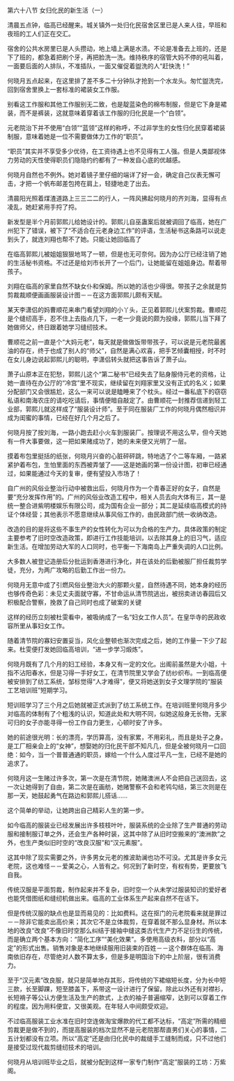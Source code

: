 

第六十八节 女归化民的新生活（一）

清晨五点钟，临高已经醒来。城关镇外一处归化民宿舍区里已是人来人往，早班和夜班的工人们正在交汇。

宿舍的公共水房里已是人头攒动，地上墙上满是水渍。不论是准备去上班的，还是下了班的，都急着把刷个牙，再把脸洗一洗。维持秩序的宿管大妈不停的吼叫着，一面要后面的人排队，不准插队，一面又催促着盥洗的人“赶快洗！”

何晓月五点起来，在这里排了差不多二十分钟队才抢到一个水龙头。匆忙盥洗完，回到宿舍里换上一套标准的裙装女工作服。

别看这工作服和其他工作服别无二致，也是靛蓝染色的棉布制服，但是它下身是裙装，而不是裤装，这就意味着穿着该工作服的归化民是一个“白领”。

元老院治下并不使用“白领”“蓝领”这样的称呼，不过非学生的女性归化民穿着裙装制服，意味着她是一位不需要做体力工作的“职员”。

“职员”其实并不享受多少优待，在工资待遇上也不见得有工人强。但是人类鄙视体力劳动的天性使得职员们隐隐约约都有了一种发自心底的优越感。

何晓月自然也不例外。她对着镜子里仔细的端详了好一会，确定自己仪表无懈可击，才把一个帆布邮差包挎在肩上，轻捷地走了出去。

清晨阳光照着煤渣道路上三三二二的行人，一阵风拂起何晓月的齐刘海，显得有点凌乱，她赶紧用手捋了捋。

新发型是半个月前郭熙儿给她设计的。郭熙儿自巫蛊案后就被调回了临高，她在广州犯下了错误，被下了“不适合在元老身边工作”的评语，生活秘书这条路可以说走到头了，就连刘翔也帮不了她。只能让她回临高了

在临高郭熙儿被姐姐狠狠地骂了一顿，但是也无可奈何。因为办公厅已经注销了她的生活秘书资格。不过还是给刘市长开了一个后门，让她能留在姐姐身边。帮着带孩子。

刘翔在临高的家里自然不缺女仆和保姆。所以她的活也少得很。带孩子之余就是剪剪裁裁顺便画画服装设计图－－在这方面郭熙儿颇有天赋。

某天李潇侣的妈曹顺花来串门看望刘翔的小丫头，正见着郭熙儿伏案剪裁。曹顺花是个缝纫高手，忍不住上去指点几下，一老一少竟说的颇为投缘，郭熙儿当下拜了她做师父，终日跟着她学习缝纫技术。

曹顺花之前一直是个“大妈元老”，每天就是做做饭带带孩子，可以说是元老院最酱油的存在，终于也成了别人的“师父”，自然是满心欢喜，把手艺倾囊相授，时不时在女儿身边说起郭熙儿的聪明，李潇侣转头就把这事告诉了萧子山。

萧子山原本正在犯愁，郭熙儿这个“第二秘书”已经失去了贴身服侍元老的资格，让她一直待在办公厅的“冷宫”里不现实，继续留在刘翔家里又没有正式的名义；如果分配部门又会很尴尬，这么一来可以说是瞌睡来了个枕头。经过一番私底下的窃窃私语和南海农庄的请吃吃请后，事情便暗自敲定了。由曹顺花一封推荐信递到轻工业部，郭熙儿就这样成了“服装设计师”。至于同在服装厂工作的何晓月偶然相识并成为闺蜜的事情，已经在好几个月之后了。

何晓月按了按刘海，一路小跑去赶小火车到服装厂。按理说不用这么早，但今天她有一件大事要做，这一把如果赌成功了，她的未来便又光明了一层。

摸着布包里挺括的纸张，何晓月兴奋的心脏砰砰跳，特地选了个二等车厢，一路紧紧护着布包，生怕里面的东西被弄皱了——这是她画的第一份设计图，初审已经通过，如果能通过今天的复审，便有望投入市场了！

自广州的风俗业整治行动中被救出后，何晓月作为一个青春正好的女子，自然是要“充分发挥作用”的。广州的风俗业改造工程中，相关人员去向大体有三，其一是统一整合进紫明楼娱乐有限公司，成为国有企业一部分；其二是延续临高模式的持证个体经营；其他表示不愿意继续从事风俗工作的，由民政部门统一收纳改造。

改造的目的是将这些不事生产的女性转化为可以为合格的生产力。具体政策的制定主要参考了旧时空改造政策，即进行工作技能培训，以去除其身上的旧习气，适应新生活。在增加劳动大军的人口同时，也平衡一下海南岛上严重失调的人口比例。

大多数人被登记造册后分批运到香港进行净化，并在该处的后勤被服厂担任裁剪学徒，充分，为两广攻略的后勤工作出一份力。

何晓月无意中成了引燃风俗业整治大火的那颗火星，自然待遇不同，她本身的经历也够传奇色彩：未见丈夫面就守寡，不甘命运从清节院逃出，被拐卖进访春园后又积极配合警察，挽救了自己同时也成了破案的关键

这样的经历立刻被杜雯看中，被吸纳成了一名“妇女工作人员”。在皇华寺的民政收容所里从事妇女工作。

随着清节院的寡妇安置妥当，风化业整顿也渐次完成之后，她的工作量一下少了起来。杜雯便打发她回临高培训，“进一步学习煅炼”。

何晓月既有了几个月的妇工经验，本身又有一定的文化。出阁前虽然是大小姐，十指不沾阳春水，但是习得一手好女工，在清节院里又学会了纺纱织布。一到临高便被安排到了纺工系统，邹标觉得“人才难得”，便又将她送到女子文理学院的“服装工艺培训班”短期学习。

短训班学习了三个月之后她就被正式派到了纺工系统工作。在培训班里何晓月多少对临高的体制有了个粗浅的认识，知道此处和大明不同，似她这般身无长物，无家可归的女子亦能寻得一份工作自力更生，心顿时安了许多。

她的前途很光明：长的漂亮，学历算高，没有家累，不用彩礼，而且是处子之身。是工厂相亲会上的“女神”，想娶她的归化民干部不知凡几，但是全被何晓月一口回绝：如今，当一个普普通通的职员，嫁给一个什么人度过平凡一生，已经不是她的追求了。

何晓月这一生赌过许多次，第一次是在清节院，她赌澳洲人不会把自己送回去，这一次让她得到了自由，第二次是在画舫，她赌警察不会和老鸨勾结，第三次则是在那一天，她鼓起勇气在路边和郭熙儿搭话……

这个简单的举动，让她跨出自己精彩人生的第一步。

如今临高的服装业已经发展出许多枝枝叶叶，服装系统的企业除了生产普通的劳动服和接制服订单之外，还会生产各种时装，这其中除了从旧时空搬来的“澳洲款”之外，也生产类似旧时空的“改良汉服”和“汉元素服”。

这其中除了现实需要之外，许多男女元老的推波助澜也功不可没。尤其是许多女元老院，这也难怪－－爱美之心，人皆有之。何况到了新时空，有权有势，更要放飞自我。

传统汉服是平面剪裁，制作起来并不复杂，旧时空一个从未学过服装知识的爱好者也能凭借图纸和缝纫机做出来。临高的工业体系生产起来自然不在话下。

但是传统汉服的缺点也是显而易见的：比如费料。这在抠门的元老院看来就是罪过－－除非它能卖出高价来；其次它不是立体裁剪，在穿着就不那么显身材。所以本地的改良“改良”不像旧时空那么纠结于接袖中缝这类古代生产力不足衍生的传统，而是确立两个基本方向：“简化工序”“美化效果”。多使用高级衣料，部分以“高定”的形式出售。销售对象是本地继续服用旧装束的百姓－－这个群体在临高、海南依旧存在，尽管绝对人数不算太多，但是多是明国治下的中上阶层，很有消费力。

至于“汉元素”改良服，就只是简单地存其形，将传统的下裙缩短长度，分为长中短三款，长至脚踝，短至膝盖下，系带这一设计进行了保留。除此以外还有对襟衫，长短褙子等公认方便生活及生产的款式，上衣的袖子普遍缩窄，达到可以穿着工作的程度。因为用料便宜，又很美观。在年轻人中间颇受欢迎。

不过临高服装工业水准在旧时空连做淘宝爆款的代工都不达标，“高定”所需的精细剪裁更是做不到的，而提高服装的档次显然不是元老院那帮直男们关心的事情，二五计划都没有立项。所以“高定”还是由归化民中的裁缝手工缝制而成，只不过他们是接受过现代裁剪缝纫技术的培训。

何晓月从培训班毕业之后，就被分配到这样一家专门制作“高定”服装的工坊：万紫阁。

